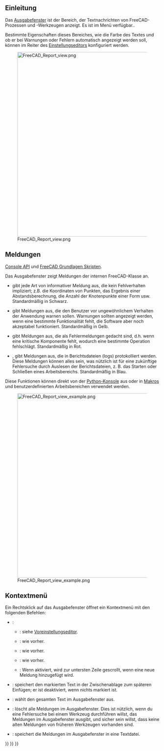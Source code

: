 <languages/>

<span id="Introduction"></span>
==Einleitung==

Das [[Report view/de|Ausgabefenster]] ist der Bereich, der Textnachrichten von FreeCAD-Prozessen und  -Werkzeugen anzeigt. Es ist im Menü {{MenuCommand|{{StdMenu|[[Std View Menu/de|Ansicht]]}} → Paneele → Ausgabefenster}} verfügbar..

Bestimmte Eigenschaften dieses Bereiches, wie die Farbe des Textes und ob er bei Warnungen oder Fehlern automatisch angezeigt werden soll, können im Reiter {{MenuCommand|Allgemein → Ausgabefenster}} des [[Preferences_Editor/de#Ausgabefenster|Einstellungseditors]] konfiguriert werden.

[[File:FreeCAD_Report_view.png|600px]]

{{Caption|Die Meldungen des Ausgabefensters nachdem FreeCAD gerade gestartet wurde.}}

<span id="Messages"></span>
== Meldungen ==

{{Emphasis|Siehe auch:}}  [[Console API/de|Console API]] und [[FreeCAD Scripting Basics/de|FreeCAD Grundlagen Skripten]].

Das Ausgabefenster zeigt Meldungen der internen FreeCAD-Klasse {{incode|Console}} an.
* {{incode|FreeCAD.Console.PrintMessage("text")}} gibt jede Art von informativer Meldung aus, die kein Fehlverhalten impliziert; z.B. die Koordinaten von Punkten, das Ergebnis einer Abstandsberechnung, die Anzahl der Knotenpunkte einer Form usw. Standardmäßig in Schwarz.
* {{incode|FreeCAD.Console.PrintWarning("text")}} gibt Meldungen aus, die den Benutzer vor ungewöhnlichem Verhalten der Anwendung warnen sollen. Warnungen sollten angezeigt werden, wenn eine bestimmte Funktionalität fehlt, die Software aber noch akzeptabel funktioniert. Standardmäßig in Gelb.
* {{incode|FreeCAD.Console.PrintError("text")}} gibt Meldungen aus, die als Fehlermeldungen gedacht sind, d.h. wenn eine kritische Komponente fehlt, wodurch eine bestimmte Operation fehlschlägt. Standardmäßig in Rot.
* {{incode|FreeCAD.Console.PrintLog("text")}}, gibt Meldungen aus, die in Berichtsdateien (logs) protokolliert werden. Diese Meldungen können alles sein, was nützlich ist für eine zukünftige Fehlersuche durch Auslesen der Berichtsdateien, z. B. das Starten oder Schließen eines Arbeitsbereichs. Standardmäßig in Blau.

Diese Funktionen können direkt von der [[Python console/de|Python-Konsole]] aus oder in [[Macros/de|Makros]] und benutzerdefinierten Arbeitsbereichen verwendet werden.

[[File:FreeCAD_Report_view_example.png|600px]]

{{Caption|Beispielmeldungen im Ausgabefenster: Eine allgemeine Meldung, eine Warnung, ein Fehler und eine protokollierte Meldung.}}

<span id="Context_menu"></span>
==Kontextmenü==

Ein Rechtsklick auf das Ausgabefenster öffnet ein Kontextmenü mit den folgenden Befehlen:
* {{MenuCommand|Optionen}}: 
** {{MenuCommand|Nachrichtenarten anzeigen}}: siehe [[Preferences_Editor/de#Output_window|Voreinstellungseditor]].
** {{MenuCommand|Show Report view on}}: wie vorher.
** {{MenuCommand|Python-Ausgabe umleiten}}: wie vorher.
** {{MenuCommand|Python-Fehler umleiten}}: wie vorher.
** {{MenuCommand|Go to end}}: Wenn aktiviert, wird zur untersten Zeile gescrollt, wenn eine neue Meldung hinzugefügt wird.
* {{MenuCommand|Kopieren}}: speichert den markierten Text in der Zwischenablage zum späteren Einfügen; er ist deaktiviert, wenn nichts markiert ist.
* {{MenuCommand|Alles auswählen}}: wählt den gesamten Text im Ausgabefenster aus.
* {{MenuCommand|Löschen}}: löscht alle Meldungen  im Ausgabefenster. Dies ist nützlich, wenn du eine Fehlersuche bei einem Werkzeug durchführen willst, das Meldungen  im Ausgabefenster ausgibt, und sicher sein willst, dass keine alten Meldungen von früheren Werkzeugen vorhanden sind.
* {{MenuCommand|Speichern unter}}: speichert die Meldungen im Ausgabefenster in eine Textdatei.


{{Interface navi{{#translation:}}}}
{{Std Base navi{{#translation:}}}}
{{Userdocnavi{{#translation:}}}}